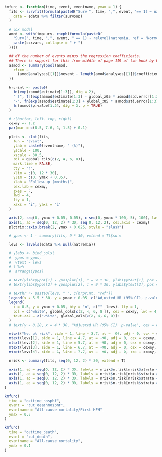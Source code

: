 ```r

kmfunc <- function(time, event, eventname, ymax = 1) {
  fits <- survfit(formula(paste0("Surv(", time, ",", event, "== 1) ~ natremia")),
    data = edata %>% filter(survpop)
  )

  # cox model
  amod <- with(impsurv, coxph(formula(paste0(
    "Surv(", time, ",", event, " == 1) ~ relevel(natremia, ref = 'Normo/Normo') + ",
    paste(coxvars, collapse = " + ")
  ))))

  ## df the number of events minus the regression coefficients.
  ## There is support for this from middle of page 149 of the book by Parmer & Machin (ISBN 0471936405)
  asmod <- summary(pool(amod,
    dfcom =
      (amod$analyses[[1]]$nevent - length(amod$analyses[[1]]$coefficients))
  ))

  hrprint <- paste0(
    fn(exp(asmod$estimate[1:3]), dig = 2),
    " (", fn(exp(asmod$estimate[1:3] - global_z05 * asmod$std.error[1:3]), dig = 2),
    "-", fn(exp(asmod$estimate[1:3] + global_z05 * asmod$std.error[1:3]), dig = 2), "), ",
    fn(asmod$p.value[1:3], dig = 3, p = TRUE)
  )

  # c(bottom, left, top, right)
  cexmy <- 1.2
  par(mar = c(8.5, 7.6, 1, 1.5) + 0.1)

  plots <- plot(fits,
    fun = "event",
    ylab = paste0(eventname, " (%)"),
    yscale = 100,
    xscale = 30.5,
    col = global_cols[c(2, 4, 6, 8)],
    mark.time = FALSE,
    bty = "n",
    xlim = c(0, 12 * 30),
    ylim = c(0, ymax + 0.05),
    xlab = "Follow-up (months)",
    cex.lab = cexmy,
    axes = F,
    lwd = 4,
    lty = 1,
    xaxs = "i", yaxs = "i"
  )

  axis(2, seq(0, ymax + 0.05, 0.05), c(seq(0, ymax * 100, 5), 100), las = 2, cex.axis = cexmy)
  axis(1, at = seq(0, 12, 2) * 30, seq(0, 12, 2), cex.axis = cexmy)
  plotrix::axis.break(2, ymax + 0.025, style = "slash")

  # ypos <- 1 - summary(fits, 9 * 30, extend = T)$surv

  levs <- levels(edata %>% pull(natremia))

  # ylabs <- bind_cols(
  #  ypos = ypos,
  #  ytext = levs
  # ) %>%
  #  arrange(ypos)

  # text(ylabs$ypos[1] - yposplus[1], x = 9 * 30, ylabs$ytext[1], pos = 4, cex = cexmy)
  # text(ylabs$ypos[2] + yposplus[2], x = 9 * 30, ylabs$ytext[2], pos = 2, cex = cexmy)

  # texthr <- paste0(levs, " ", c(hrprint, "ref"))
  legend(x = 5.5 * 30, y = ymax + 0.05, c("Adjusted HR (95% CI), p-value", hrprint, "ref"), cex = cexmy, adj = 0.5, bty = "n")
  legend(
    x = 0.5, y = ymax + 0.05, bty = "n", c("", levs), lty = 1,
    col = c("white", global_cols[c(2, 4, 6, 8)]), cex = cexmy, lwd = 4,
    text.col = c("white", global_cols[c(2, 4, 6, 8)])
  )
  # text(y = 0.28, x = 4 * 30, "Adjusted HR (95% CI), p-value", cex = cexmy, adj = 0.5)

  mtext("No. at risk", side = 1, line = 3.7, at = -90, adj = 0, cex = cexmy, font = 2)
  mtext(levs[1], side = 1, line = 4.7, at = -90, adj = 0, cex = cexmy, col = global_cols[2])
  mtext(levs[2], side = 1, line = 5.7, at = -90, adj = 0, cex = cexmy, col = global_cols[4])
  mtext(levs[3], side = 1, line = 6.7, at = -90, adj = 0, cex = cexmy, col = global_cols[6])
  mtext(levs[4], side = 1, line = 7.7, at = -90, adj = 0, cex = cexmy, col = global_cols[8])

  nrisk <- summary(fits, seq(0, 12, 2) * 30, extend = T)

  axis(1, at = seq(0, 12, 2) * 30, labels = nrisk$n.risk[nrisk$strata == paste0("natremia=", levs[1])], line = 3.7, tick = FALSE, cex.axis = cexmy)
  axis(1, at = seq(0, 12, 2) * 30, labels = nrisk$n.risk[nrisk$strata == paste0("natremia=", levs[2])], line = 4.7, tick = FALSE, cex.axis = cexmy)
  axis(1, at = seq(0, 12, 2) * 30, labels = nrisk$n.risk[nrisk$strata == paste0("natremia=", levs[3])], line = 5.7, tick = FALSE, cex.axis = cexmy)
  axis(1, at = seq(0, 12, 2) * 30, labels = nrisk$n.risk[nrisk$strata == paste0("natremia=", levs[4])], line = 6.7, tick = FALSE, cex.axis = cexmy)
}
```

```r
kmfunc(
  time = "outtime_hosphf",
  event = "out_deathhosphf",
  eventname = "All-cause mortality/First HFH",
  ymax = 0.6
)
```

```r
kmfunc(
  time = "outtime_death",
  event = "out_death",
  eventname = "All-cause mortality",
  ymax = 0.4
)
```

